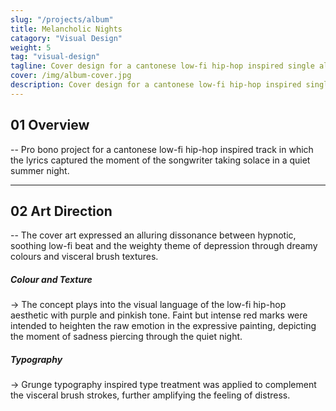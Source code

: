 ```yaml
---
slug: "/projects/album"
title: Melancholic Nights
catagory: "Visual Design"
weight: 5
tag: "visual-design"
tagline: Cover design for a cantonese low-fi hip-hop inspired single album.
cover: /img/album-cover.jpg
description: Cover design for a cantonese low-fi hip-hop inspired single album.
---
```


## 01 Overview

-- Pro bono project for a cantonese low-fi hip-hop inspired track in which the lyrics captured the moment of the songwriter taking solace in a quiet summer night.

<ProjectInfo>
  <ProjectInfoItem fieldName="My Role" value="Visual Design" />
  <ProjectInfoItem fieldName="Project Scope" value="Pro Bono Project" />
  <ProjectInfoItem fieldName="Tools" value="Photoshop" />
  <ProjectInfoItem fieldName="Team" value="Alvin Leung" />
</ProjectInfo>

---

## 02 Art Direction

-- The cover art expressed an alluring dissonance between hypnotic, soothing low-fi beat and the weighty theme of depression through dreamy colours and visceral brush textures.

<FullImage src="/img/album/texture.jpg" alt="Application - apple music" />

##### Colour and Texture

-> The concept plays into the visual language of the low-fi hip-hop aesthetic with purple and pinkish tone. Faint but intense red marks were intended to heighten the raw emotion in the expressive painting, depicting the moment of sadness piercing through the quiet night.

<FullImage src="/img/album/typography.jpg" alt="Application - apple music" />

##### Typography

-> Grunge typography inspired type treatment was applied to complement the visceral brush strokes, further amplifying the feeling of distress.

<FullImage
  src="/img/album/apple-music.jpg"
  alt="Application - apple music"
  caption="Album art application on apple music"
/>
